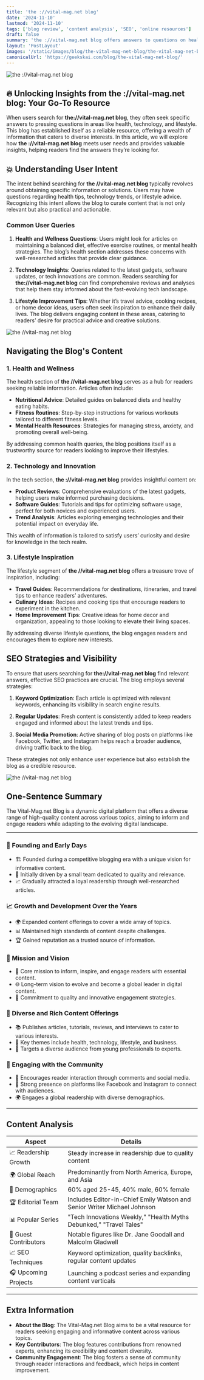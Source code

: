 ```yaml
---
title: 'the ://vital-mag.net blog​'
date: '2024-11-10'
lastmod: '2024-11-10'
tags: ['blog review', 'content analysis', 'SEO', 'online resources']
draft: false
summary: 'the ://vital-mag.net blog​ offers answers to questions on health, tech, and lifestyle topics.'
layout: 'PostLayout'
images: '/static/images/blog/the-vital-mag-net-blog/the-vital-mag-net-blog.webp'
canonicalUrl: 'https://geekskai.com/blog/the-vital-mag-net-blog/'
---
```


![the ://vital-mag.net blog](/static/images/blog/the-vital-mag-net-blog/the-vital-mag-net-blog.webp)

## 🔥 Unlocking Insights from the ://vital-mag.net blog: Your Go-To Resource

When users search for **the://vital-mag.net blog**, they often seek specific answers to pressing questions in areas like health, technology, and lifestyle. This blog has established itself as a reliable resource, offering a wealth of information that caters to diverse interests. In this article, we will explore how **the ://vital-mag.net blog** meets user needs and provides valuable insights, helping readers find the answers they’re looking for.

## 💥 Understanding User Intent

The intent behind searching for **the //vital-mag.net blog** typically revolves around obtaining specific information or solutions. Users may have questions regarding health tips, technology trends, or lifestyle advice. Recognizing this intent allows the blog to curate content that is not only relevant but also practical and actionable.

### Common User Queries

1. **Health and Wellness Questions**: Users might look for articles on maintaining a balanced diet, effective exercise routines, or mental health strategies. The blog’s health section addresses these concerns with well-researched articles that provide clear guidance.

2. **Technology Insights**: Queries related to the latest gadgets, software updates, or tech innovations are common. Readers searching for **the://vital-mag.net blog** can find comprehensive reviews and analyses that help them stay informed about the fast-evolving tech landscape.

3. **Lifestyle Improvement Tips**: Whether it’s travel advice, cooking recipes, or home decor ideas, users often seek inspiration to enhance their daily lives. The blog delivers engaging content in these areas, catering to readers’ desire for practical advice and creative solutions.

![the //vital-mag.net blog](/static/images/blog/the-vital-mag-net-blog/image.png)

## Navigating the Blog's Content

### 1. Health and Wellness

The health section of **the //vital-mag.net blog** serves as a hub for readers seeking reliable information. Articles often include:

- **Nutritional Advice**: Detailed guides on balanced diets and healthy eating habits.
- **Fitness Routines**: Step-by-step instructions for various workouts tailored to different fitness levels.
- **Mental Health Resources**: Strategies for managing stress, anxiety, and promoting overall well-being.

By addressing common health queries, the blog positions itself as a trustworthy source for readers looking to improve their lifestyles.

### 2. Technology and Innovation

In the tech section, **the ://vital-mag.net blog** provides insightful content on:

- **Product Reviews**: Comprehensive evaluations of the latest gadgets, helping users make informed purchasing decisions.
- **Software Guides**: Tutorials and tips for optimizing software usage, perfect for both novices and experienced users.
- **Trend Analysis**: Articles exploring emerging technologies and their potential impact on everyday life.

This wealth of information is tailored to satisfy users’ curiosity and desire for knowledge in the tech realm.

### 3. Lifestyle Inspiration

The lifestyle segment of **the //vital-mag.net blog** offers a treasure trove of inspiration, including:

- **Travel Guides**: Recommendations for destinations, itineraries, and travel tips to enhance readers’ adventures.
- **Culinary Ideas**: Recipes and cooking tips that encourage readers to experiment in the kitchen.
- **Home Improvement Tips**: Creative ideas for home decor and organization, appealing to those looking to elevate their living spaces.

By addressing diverse lifestyle questions, the blog engages readers and encourages them to explore new interests.

## SEO Strategies and Visibility

To ensure that users searching for **the://vital-mag.net blog** find relevant answers, effective SEO practices are crucial. The blog employs several strategies:

1. **Keyword Optimization**: Each article is optimized with relevant keywords, enhancing its visibility in search engine results.

2. **Regular Updates**: Fresh content is consistently added to keep readers engaged and informed about the latest trends and tips.

3. **Social Media Promotion**: Active sharing of blog posts on platforms like Facebook, Twitter, and Instagram helps reach a broader audience, driving traffic back to the blog.

These strategies not only enhance user experience but also establish the blog as a credible resource.

![the //vital-mag.net blog](/static/images/blog/the-vital-mag-net-blog/the-vital-mag-net-blog.png)

## One-Sentence Summary
The Vital-Mag.net Blog is a dynamic digital platform that offers a diverse range of high-quality content across various topics, aiming to inform and engage readers while adapting to the evolving digital landscape.

---

### 🌟 Founding and Early Days
- 🏗️ Founded during a competitive blogging era with a unique vision for informative content.
- 🚀 Initially driven by a small team dedicated to quality and relevance.
- 📈 Gradually attracted a loyal readership through well-researched articles.

### 📈 Growth and Development Over the Years
- 🌍 Expanded content offerings to cover a wide array of topics.
- 📊 Maintained high standards of content despite challenges.
- 🏆 Gained reputation as a trusted source of information.

### 🎯 Mission and Vision
- 📜 Core mission to inform, inspire, and engage readers with essential content.
- 🌐 Long-term vision to evolve and become a global leader in digital content.
- 🔄 Commitment to quality and innovative engagement strategies.

### 📝 Diverse and Rich Content Offerings
- 📚 Publishes articles, tutorials, reviews, and interviews to cater to various interests.
- 🌈 Key themes include health, technology, lifestyle, and business.
- 👥 Targets a diverse audience from young professionals to experts.

### 👥 Engaging with the Community
- 💬 Encourages reader interaction through comments and social media.
- 📱 Strong presence on platforms like Facebook and Instagram to connect with audiences.
- 🌍 Engages a global readership with diverse demographics.

---

## Content Analysis

| Aspect                     | Details                                                                 |
|---------------------------|-------------------------------------------------------------------------|
| 📈 Readership Growth      | Steady increase in readership due to quality content                    |
| 🌍 Global Reach           | Predominantly from North America, Europe, and Asia                      |
| 👥 Demographics            | 60% aged 25-45, 40% male, 60% female                                   |
| 🏆 Editorial Team         | Includes Editor-in-Chief Emily Watson and Senior Writer Michael Johnson  |
| 📊 Popular Series         | "Tech Innovations Weekly," "Health Myths Debunked," "Travel Tales"     |
| 📝 Guest Contributors     | Notable figures like Dr. Jane Goodall and Malcolm Gladwell              |
| 📈 SEO Techniques         | Keyword optimization, quality backlinks, regular content updates         |
| 🎧 Upcoming Projects      | Launching a podcast series and expanding content verticals               |

---

## Extra Information
- **About the Blog**: The Vital-Mag.net Blog aims to be a vital resource for readers seeking engaging and informative content across various topics.
- **Key Contributors**: The blog features contributions from renowned experts, enhancing its credibility and content diversity.
- **Community Engagement**: The blog fosters a sense of community through reader interactions and feedback, which helps in content improvement.